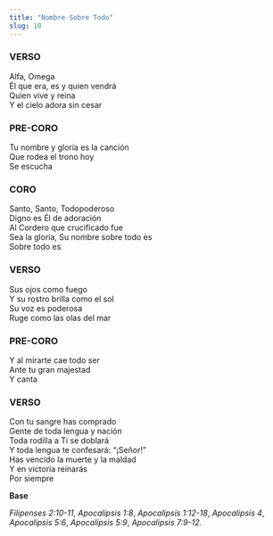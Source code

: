 ```yaml
---
title: "Nombre Sobre Todo"
slug: 10
---
```



### VERSO

Alfa, Omega  
Él que era, es y quien vendrá  
Quien vive y reina  
Y el cielo adora sin cesar  

### PRE-CORO

Tu nombre y gloria es la canción  
Que rodea el trono hoy  
Se escucha  

### CORO

Santo, Santo, Todopoderoso  
Digno es Él de adoración  
Al Cordero que crucificado fue  
Sea la gloria, Su nombre sobre todo es  
Sobre todo es  

### VERSO

Sus ojos como fuego  
Y su rostro brilla como el sol  
Su voz es poderosa  
Ruge como las olas del mar  

### PRE-CORO

Y al mirarte cae todo ser  
Ante tu gran majestad  
Y canta  

### VERSO

Con tu sangre has comprado  
Gente de toda lengua y nación  
Toda rodilla a Ti se doblará  
Y toda lengua te confesará: “¡Señor!”  
Has vencido la muerte y la maldad  
Y en victoria reinarás  
Por siempre  

**Base**

*Filipenses 2:10-11*, *Apocalipsis 1:8*, *Apocalipsis 1:12-18*, *Apocalipsis 4*, *Apocalipsis 5:6*, *Apocalipsis 5:9*, *Apocalipsis 7:9-12.*

